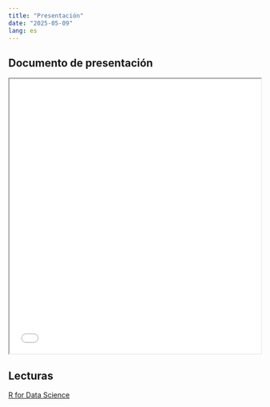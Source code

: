 ```yaml
---
title: "Presentación"
date: "2025-05-09"
lang: es
---
```


## Documento de presentación


<iframe src=/slides/05-clase5/05-clase5.html height="550" width=100% allowfullscreen="true">
</iframe> 



## Lecturas


[R for Data Science](https://es.r4ds.hadley.nz/explorar-introduccion.html)

